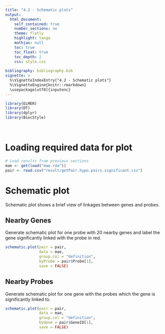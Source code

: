```yaml
---
title: "4.2 - Schematic plots"
output: 
  html_document:
    self_contained: true
    number_sections: no
    theme: flatly
    highlight: tango
    mathjax: null
    toc: true
    toc_float: true
    toc_depth: 2
    css: style.css
  
bibliography: bibliography.bib    
vignette: >
  %\VignetteIndexEntry{"4.2 - Schematic plots"}
  %\VignetteEngine{knitr::rmarkdown}
  \usepackage[utf8]{inputenc}
---
```


```r
library(ELMER)
library(DT)
library(dplyr)
library(BiocStyle)
```
<br>

# Loading required data for plot
```r
# Load results from previous sections
mae <- get(load("mae.rda"))
pair <- read.csv("result/getPair.hypo.pairs.significant.csv")
```

# Schematic plot
Schematic plot shows a brief view of linkages between genes and probes.

## Nearby Genes
Generate schematic plot for one probe with 20 nearby genes and label  the gene significantly linked with the probe in red. 

```r
schematic.plot(pair = pair, 
               data = mae,
               group.col = "definition",
               byProbe = pair$Probe[1],
               save = FALSE)
```

## Nearby Probes
Generate schematic plot for one gene with the probes which the gene is significantly 
linked to.

```r
schematic.plot(pair = pair, 
               data = mae,   
               group.col = "definition", 
               byGene = pair$GeneID[1],
               save = FALSE)
```
